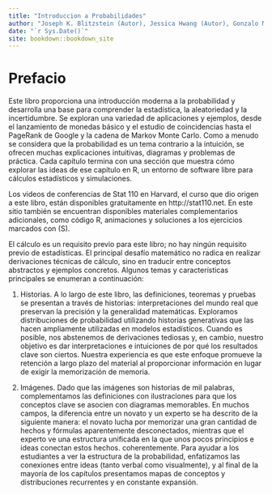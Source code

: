 ```yaml
--- 
title: "Introduccion a Probabilidades"
author: "Joseph K. Blitzstein (Autor), Jessica Hwang (Autor), Gonzalo Meza (Traduccion)"
date: "`r Sys.Date()`"
site: bookdown::bookdown_site
---
```


# Prefacio

Este libro proporciona una introducción moderna a la probabilidad y desarrolla una base para comprender la estadística, la aleatoriedad y la incertidumbre. Se exploran una variedad de aplicaciones y ejemplos, desde el lanzamiento de monedas básico y el estudio de coincidencias hasta el PageRank de Google y la cadena de Markov Monte Carlo. Como a menudo se considera que la probabilidad es un tema contrario a la intuición, se ofrecen muchas explicaciones intuitivas, diagramas y problemas de práctica. Cada capítulo termina con una sección que muestra cómo explorar las ideas de ese capítulo en R, un entorno de software libre para cálculos estadísticos y simulaciones.

Los videos de conferencias de Stat 110 en Harvard, el curso que dio origen a este libro, están disponibles gratuitamente en http://stat110.net. En este sitio también se encuentran disponibles materiales complementarios adicionales, como código R, animaciones y soluciones a los ejercicios marcados con (S).

El cálculo es un requisito previo para este libro; no hay ningún requisito previo de estadísticas. El principal desafío matemático no radica en realizar derivaciones técnicas de cálculo, sino en traducir entre conceptos abstractos y ejemplos concretos. Algunos temas y características principales se enumeran a continuación:

1. Historias. A lo largo de este libro, las definiciones, teoremas y pruebas se presentan a través de historias: interpretaciones del mundo real que preservan la precisión y la generalidad matemáticas. Exploramos distribuciones de probabilidad utilizando historias generativas que las hacen ampliamente utilizadas en modelos estadísticos. Cuando es posible, nos abstenemos de derivaciones tediosas y, en cambio, nuestro objetivo es dar interpretaciones e intuiciones de por qué los resultados clave son ciertos. Nuestra experiencia es que este enfoque promueve la retención a largo plazo del material al proporcionar información en lugar de exigir la memorización de memoria.

2. Imágenes. Dado que las imágenes son historias de mil palabras, complementamos las definiciones con ilustraciones para que los conceptos clave se asocien con diagramas memorables. En muchos campos, la diferencia entre un novato y un experto se ha descrito de la siguiente manera: el novato lucha por memorizar una gran cantidad de hechos y fórmulas aparentemente desconectados, mientras que el experto ve una estructura unificada en la que unos pocos principios e ideas conectan estos hechos. coherentemente. Para ayudar a los estudiantes a ver la estructura de la probabilidad, enfatizamos las conexiones entre ideas (tanto verbal como visualmente), y al final de la mayoría de los capítulos presentamos mapas de conceptos y distribuciones recurrentes y en constante expansión.

